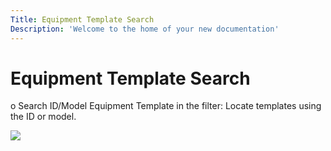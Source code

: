 ```yaml
---
Title: Equipment Template Search
Description: 'Welcome to the home of your new documentation'
---
```

# Equipment Template Search

o	Search ID/Model Equipment Template in the filter: Locate templates using the ID or model.

<img  src="/images/equipment-template/Equipment-template-search.gif">
